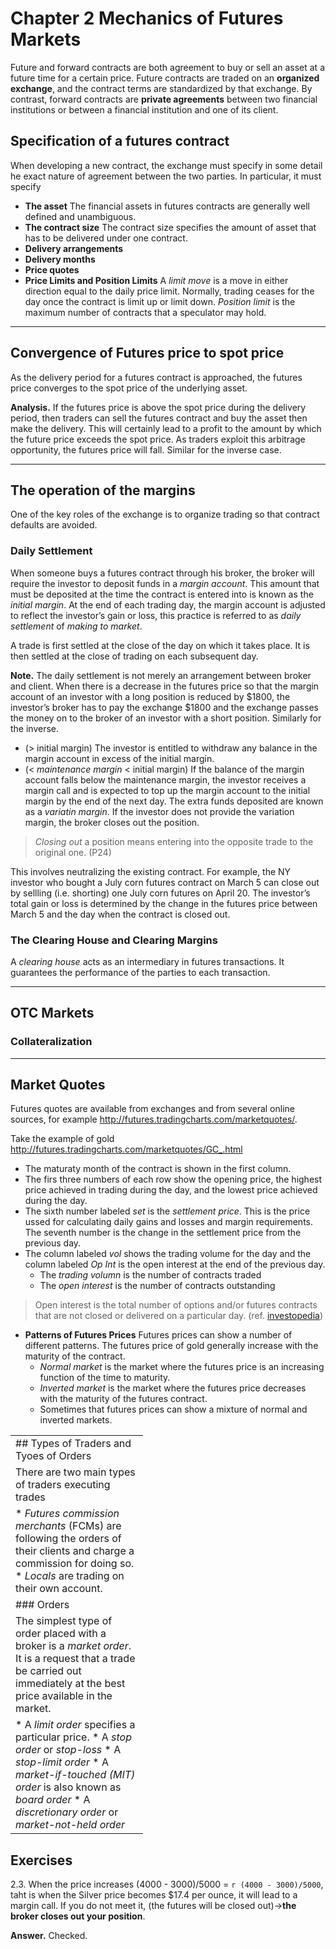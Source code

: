 
Chapter 2 Mechanics of Futures Markets
======================================

Future and forward contracts are both agreement to buy or sell an asset at a future time for a certain price. Future contracts are traded on an **organized exchange**, and the contract terms are standardized by that exchange. By contrast, forward contracts are **private agreements** between two financial institutions or between a financial institution and one of its client.

## Specification of a futures contract

When developing a new contract, the exchange must specify in some detail he exact nature of agreement between the two parties. In particular, it must specify

* **The asset** The financial assets in futures contracts are generally well defined and unambiguous.
* **The contract size** The contract size specifies the amount of asset that has to be delivered under one contract.
* **Delivery arrangements**
* **Delivery months**
* **Price quotes**
* **Price Limits and Position Limits** A *limit move* is a move in either direction equal to the  daily price limit. Normally, trading ceases for the day once the contract is limit up or limit down. *Position limit* is the maximum number of contracts that a speculator may hold.

-----------------------------

## Convergence of Futures price to spot price

As the delivery period for a futures contract is approached, the futures price converges to the spot price of the underlying asset.

**Analysis.** If the futures price is above the spot price during the delivery period, then traders can sell the futures contract and buy the asset then make the delivery. This will certainly lead to a profit to the amount by which the future price exceeds the spot price. As traders exploit this arbitrage opportunity, the futures price will fall. Similar for the inverse case.

-----------------------------

## The operation of the margins

One of the key roles of the exchange is to organize trading so that contract defaults are avoided.

### Daily Settlement

When someone buys a futures contract through his broker, the broker will require the investor to deposit funds in a *margin account*. This amount that must be deposited at the time the contract is entered into is known as the *initial margin*. At the end of each trading day, the margin account is adjusted to reflect the investor's gain or loss, this practice is referred to as *daily settlement* of *making to market*.

A trade is first settled at the close of the day on which it takes place. It is then settled at the close of trading on each subsequent day.

**Note.** The daily settlement is not merely an arrangement between broker and client. When there is a decrease in the futures price so that the margin account of an investor with a long position is reduced by $1800, the investor's broker has to pay the exchange $1800 and the exchange passes the money on to the broker of an investor with a short position. Similarly for the inverse.

* ($>$ initial margin) The investor is entitled to withdraw any balance in the margin account in excess of the initial margin. 
* ($<$ *maintenance margin* $<$ initial margin) If the balance of the margin account falls below the maintenance margin, the investor receives a margin call and is expected to top up the margin account to the initial margin by the end of the next day. The extra funds deposited are known as a *variatin margin*. If the investor does not provide the variation margin, the broker closes out the position.

> *Closing out* a position means entering into the opposite trade to the original one. (P24) 

This involves neutralizing the existing contract. For example, the NY investor who bought a July corn futures contract on March 5 can close out by sellling (i.e. shorting) one July corn futures on April 20. The investor's total gain or loss is determined by the change in the futures price between March 5 and the day when the contract is closed out.

### The Clearing House and Clearing Margins

A *clearing house* acts as an intermediary in futures transactions. It guarantees the performance of the parties to each transaction.

-----------------------------

## OTC Markets

### Collateralization

-----------------------------

## Market Quotes

Futures quotes are available from exchanges and from several online sources, for example [http://futures.tradingcharts.com/marketquotes/](http://futures.tradingcharts.com/marketquotes/).

Take the example of gold [http://futures.tradingcharts.com/marketquotes/GC_.html](http://futures.tradingcharts.com/marketquotes/GC_.html)

* The maturaty month of the contract is shown in the first column.
* The firs three numbers of each row show the opening price, the highest price achieved in trading during the day, and the lowest price achieved during the day.
* The sixth number labeled *set* is the *settlement price*. This is the price ussed for calculating daily gains and losses and margin requirements. The seventh number is the change in the settlement price from the previous day.
* The column labeled *vol* shows the trading volume for the day and the column labeled *Op Int* is the open interest at the end of the previous day.
    - The *trading volumn* is the number of contracts traded
    - The *open interest* is the number of contracts outstanding
    
> Open interest is the total number of options and/or futures contracts that are not closed or delivered on a particular day. (ref. [investopedia](http://www.investopedia.com/terms/o/openinterest.asp))

* **Patterns of Futures Prices** Futures prices can show a number of different patterns. The futures price of gold generally increase with the maturity of the contract.
    - *Normal market* is the market where the futures price is an increasing function of the time to maturity.
    - *Inverted market* is the market where the futures price decreases with the maturity of the futures contract.
    - Sometimes that futures prices can show a mixture of normal and inverted markets.
    
-----------------------------
## Types of Traders and Tyoes of Orders

There are two main types of traders executing trades 

* *Futures commission merchants* (FCMs) are following the orders of their clients and charge a commission for doing so.
* *Locals* are trading on their own account.

### Orders

The simplest type of order placed with a broker is a *market order*. It is a request that a trade be carried out immediately at the best price available in the market.

* A *limit order* specifies a particular price.
* A *stop order* or *stop-loss*
* A *stop-limit order*
* A *market-if-touched (MIT) order* is also known as *board order*
* A *discretionary order* or *market-not-held order*


-----------------------------

## Exercises

2.3. When the price increases (4000 - 3000)/5000 = `r (4000 - 3000)/5000`, taht is when the Silver price becomes $17.4 per ounce, it will lead to a margin call. If you do not meet it, (the futures will be closed out)->**the broker closes out your position**.

**Answer.** Checked.












